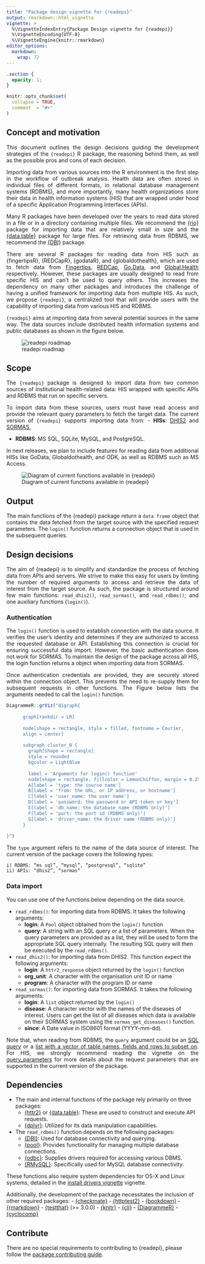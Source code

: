 ```yaml
---
title: "Package design vignette for {readepi}"
output: rmarkdown::html_vignette
vignette: >
  %\VignetteIndexEntry{Package Design vignette for {readepi}}
  %\VignetteEncoding{UTF-8}
  %\VignetteEngine{knitr::rmarkdown}
editor_options: 
  markdown: 
    wrap: 72
---
```


```css
.section {
  opacity: 1;
}
```

```r
knitr::opts_chunk$set(
  collapse = TRUE,
  comment  = "#>"
)
```

## Concept and motivation

::: {style="text-align: justify;"}
This document outlines the design decisions guiding the development
strategies of the `{readepi}` R package, the reasoning behind them, as
well as the possible pros and cons of each decision.

Importing data from various sources into the R environment is the first
step in the workflow of outbreak analysis. Health data are often stored
in individual files of different formats, in relational database
management systems (RDBMS), and more importantly, many health
organizations store their data in health information systems (HIS) that
are wrapped under hood of a specific Application Programming Interfaces
(APIs).

Many R packages have been developed over the years to read data stored
in a file or in a directory containing multiple files. We recommend the
[{rio}](http://gesistsa.github.io/rio/) package for importing data that
are relatively small in size and the
[{data.table}](https://CRAN.R-project.org/package=data.table)
package for large files. For retrieving data from RDBMS, we recommend
the [{DBI}](https://dbi.r-dbi.org/) package.

There are several R packages for reading data from HIS such as
{fingertipsR}, {REDCapR}, {godataR}, and {globaldothealth}, which are
used to fetch data from [Fingertips](https://fingertips.phe.org.uk/),
[REDCap](https://projectredcap.org/software/),
[Go.Data](https://www.who.int/tools/godata), and
[Global.Health](https://global.health/) respectively. However, these
packages are usually designed to read from specific HIS and can't be
used to query others. This increases the dependency on many other
packages and introduces the challenge of having a unified framework for
importing data from multiple HIS. As such, we propose `{readepi}`, a
centralized tool that will provide users with the capability of
importing data from various HIS and RDBMS.

`{readepi}` aims at importing data from several potential sources in the
same way. The data sources include distributed health information
systems and public databases as shown in the figure below.
:::

![readepi roadmap](../man/figures/roadmap_readepi.drawio.svg)

## Scope

::: {style="text-align: justify;"}
The `{readepi}` package is designed to import data from two common
sources of institutional health-related data: HIS wrapped with specific
APIs and RDBMS that run on specific servers.

To import data from these sources, users must have read access and
provide the relevant query parameters to fetch the target data. The
current version of `{readepi}` supports importing data from: - **HISs**:
[DHIS2](https://dhis2.org/) and [SORMAS](https://sormas.org/),

-   **RDBMS**: MS SQL, SQLite, MySQL, and PostgreSQL.

In next releases, we plan to include features for reading data from
additional HISs like GoData, Globaldothealth, and ODK, as well as RDBMS
such as MS Access.
:::

![Diagram of current functions available in
{readepi}](../man/figures/readepi_design_diagram_v-0.1.0.drawio.svg)

## Output

::: {style="text-align: justify;"}
The main functions of the {readepi} package return a `data frame` object
that contains the data fetched from the target source with the specified
request parameters. The `login()` function returns a connection object
that is used in the subsequent queries.
:::

## Design decisions

::: {style="text-align: justify;"}
The aim of {readepi} is to simplify and standardize the process of
fetching data from APIs and servers. We strive to make this easy for
users by limiting the number of required arguments to access and
retrieve the data of interest from the target source. As such, the
package is structured around few main functions: `read_dhis2()`,
`read_sormas()`, and `read_rdbms()`; and one auxiliary functions
(`login()`).

### Authentication

The `login()` function is used to establish connection with the data
source. It verifies the user's identity and determines if they are
authorized to access the requested database or API. Establishing this
connection is crucial for ensuring successful data import. However, the basic
authentication does not work for SORMAS. To maintain the design of the package
across all HIS, the login function returns a <list> object when importing data from SORMAS.

Once authentication credentials are provided, they are securely stored
within the connection object. This prevents the need to re-supply them
for subsequent requests in other functions. The Figure below lists the
arguments needed to call the `login()` function.
:::

```r
DiagrammeR::grViz("digraph{
 
      graph[rankdir = LR]
  
      node[shape = rectangle, style = filled, fontname = Courier,
      align = center]
  
      subgraph cluster_0 {
        graph[shape = rectangle]
        style = rounded
        bgcolor = LightBlue
    
        label = 'Arguments for login() function'
        node[shape = rectangle, fillcolor = LemonChiffon, margin = 0.25]
        A[label = 'type: the source name']
        B[label = 'from: the URL, or IP address, or hostname']
        C[label = 'user_name: the user name']
        D[label = 'password: the password or API token or key']
        E[label = 'db_name: the database name (RDBMS only)']
        F[label = 'port: the port id (RDBMS only)']
        G[label = 'driver_name: the driver name (RDBMS only)']
      }
      
}")
```

::: {style="text-align: justify;"}
The `type` argument refers to the name of the data source of interest.
The current version of the package covers the following types:

```         
i) RDBMS: “ms sql”, “mysql”, “postgresql”, “sqlite”
ii) APIs: “dhis2”, “sormas”
```
:::

### Data import

You can use one of the functions below depending on the data source.

-   `read_rdbms()`: for importing data from RDBMS. It takes the
    following arguments:
    -   **login**: A `Pool` object obtained from the `login()` function
    -   **query**: A string with an SQL query or a list of parameters.
        When the query parameters are provided as a list, they will be
        used to form the appropriate SQL query internally. The resulting
        SQL query will then be executed by the `read_rdbms()`.
-   `read_dhis2()`: for importing data from DHIS2. This function expect
    the following arguments:
    -   **login**: A `httr2_response` object returned by the `login()`
        function
    -   **org_unit**: A character with the organisation unit ID or name
    -   **program**: A character with the program ID or name
-   `read_sormas()`: for importing data from SORMAS. It takes the
    following arguments:
    -   **login**: A `list` object returned by the `login()`
    -   **disease**: A character vector with the names of the diseases
        of interest. Users can get the list of all diseases which data
        is available on their SORMAS system using the
        `sormas_get_diseases()` function.
    -   **since**: A Date value in ISO8601 format (YYYY-mm-dd).

::: {style="text-align: justify;"}
Note that, when reading from RDBMS, the `query` argument could be an
[SQL query]{.underline} or a [list with a vector of table names, fields
and rows to subset on]{.underline}. For HIS, we strongly recommend
reading the vignette on the [query_parameters](./query_parameters.Rmd)
for more details about the request parameters that are supported in the
current version of the package.
:::

## Dependencies

-   The main and internal functions of the package rely primarily on
    three packages:
    -   [{httr2}](https://CRAN.R-project.org/package=httr2) or
        [{data.table}](https://CRAN.R-project.org/package=data.table):
        These are used to construct and execute API requests.
    -   [{dplyr}](https://CRAN.R-project.org/package=dplyr): Utilized
        for its data manipulation capabilities.
-   The `read_rdbms()` function depends on the following packages:
    -   [{DBI}](https://CRAN.R-project.org/package=DBI): Used for
        database connectivity and querying.
    -   [{pool}](https://CRAN.R-project.org/package=pool): Provides
        functionality for managing multiple database connections.
    -   [{odbc}](https://CRAN.R-project.org/package=odbc): Supplies
        drivers required for accessing various DBMS.
    -   [{RMySQL}](https://CRAN.R-project.org/package=RMySQL):
        Specifically used for MySQL database connectivity.

These functions also require system dependencies for OS-X and Linux
systems, detailed in the [install drivers
vignette](./install_drivers.Rmd) vignette.

Additionally, the development of the package necessitates the inclusion
of other required packages: -
[{checkmate}](https://CRAN.R-project.org/package=checkmate) -
[{httptest2}](https://CRAN.R-project.org/package=httptest2) -
[{bookdown}](https://CRAN.R-project.org/package=bookdown) -
[{rmarkdown}](https://CRAN.R-project.org/package=rmarkdown) -
[{testthat}](https://CRAN.R-project.org/package=testthat) (\>= 3.0.0) -
[{knitr}](https://CRAN.R-project.org/package=knitr) -
[{cli}](https://CRAN.R-project.org/package=cli) -
[{DiagrammeR}](https://CRAN.R-project.org/package=DiagrammeR) -
[{cyclocomp}](https://CRAN.R-project.org/package=cyclocomp)

## Contribute

There are no special requirements to contributing to {readepi}, please
follow the [package contributing
guide](https://github.com/epiverse-trace/.github/blob/main/CONTRIBUTING.md).
